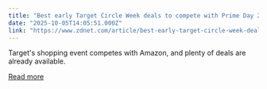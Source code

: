 ```yaml
---
title: "Best early Target Circle Week deals to compete with Prime Day 2025"
date: "2025-10-05T14:05:51.000Z"
link: "https://www.zdnet.com/article/best-early-target-circle-week-deals/"
---
```


Target's shopping event competes with Amazon, and plenty of deals are already available.

[Read more](https://www.zdnet.com/article/best-early-target-circle-week-deals/)
